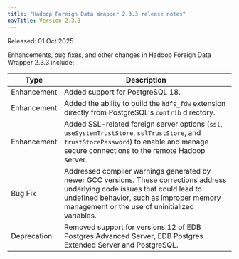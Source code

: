 ```yaml
---
title: "Hadoop Foreign Data Wrapper 2.3.3 release notes"
navTitle: Version 2.3.3
---
```


Released: 01 Oct 2025

Enhancements, bug fixes, and other changes in Hadoop Foreign Data Wrapper 2.3.3 include:

| Type        | Description                                                                                                                                                                                                                    |
|-------------|--------------------------------------------------------------------------------------------------------------------------------------------------------------------------------------------------------------------------------|
| Enhancement | Added support for PostgreSQL 18.                                                                                                                                                                                               |
| Enhancement | Added the ability to build the `hdfs_fdw` extension directly from PostgreSQL's `contrib` directory.                                                                                                                            |
| Enhancement | Added SSL-related foreign server options (`ssl`, `useSystemTrustStore`, `sslTrustStore`, and `trustStorePassword`) to enable and manage secure connections to the remote Hadoop server.                                        |
| Bug Fix     | Addressed compiler warnings generated by newer GCC versions. These corrections address underlying code issues that could lead to undefined behavior, such as improper memory management or the use of uninitialized variables. |
| Deprecation | Removed support for versions 12 of EDB Postgres Advanced Server, EDB Postgres Extended Server and PostgreSQL.                                                                                                               |
